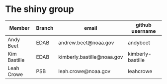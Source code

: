 # The shiny group {#group}

|   Member   | Branch  | email | github username |
|------------|---------|-------|-----------------|
| Andy Beet | EDAB | andrew.beet@noaa.gov | andybeet |
| Kim Bastille | EDAB | kimberly.bastille@noaa.gov | kimberly-bastille |
| Leah Crowe | PSB | leah.crowe@noaa.gov | leahcrowe |


